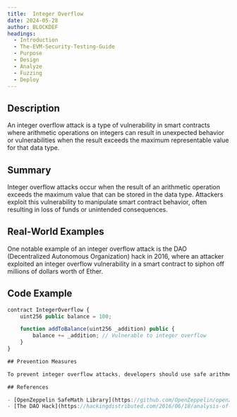 ```yaml
---
title:  Integer Overflow
date: 2024-05-28
author: BLOCKDEF
headings:
  - Introduction
  - The-EVM-Security-Testing-Guide
  - Purpose
  - Design
  - Analyze
  - Fuzzing
  - Deploy
---
```


## Description

An integer overflow attack is a type of vulnerability in smart contracts where arithmetic operations on integers can result in unexpected behavior or vulnerabilities when the result exceeds the maximum representable value for that data type.

## Summary

Integer overflow attacks occur when the result of an arithmetic operation exceeds the maximum value that can be stored in the data type. Attackers exploit this vulnerability to manipulate smart contract behavior, often resulting in loss of funds or unintended consequences.

## Real-World Examples

One notable example of an integer overflow attack is the DAO (Decentralized Autonomous Organization) hack in 2016, where an attacker exploited an integer overflow vulnerability in a smart contract to siphon off millions of dollars worth of Ether.

## Code Example

```javascript
contract IntegerOverflow {
    uint256 public balance = 100;

    function addToBalance(uint256 _addition) public {
        balance += _addition; // Vulnerable to integer overflow
    }
}

## Prevention Measures

To prevent integer overflow attacks, developers should use safe arithmetic libraries, perform bounds checking, and use data types with fixed sizes. Additionally, using libraries such as SafeMath in Solidity can help mitigate this vulnerability.

## References

- [OpenZeppelin SafeMath Library](https://github.com/OpenZeppelin/openzeppelin-contracts/blob/master/contracts/utils/math/SafeMath.sol): Safe arithmetic operations library for Solidity.
- [The DAO Hack](https://hackingdistributed.com/2016/06/18/analysis-of-the-dao-exploit/): Analysis of the DAO hack and the integer overflow vulnerability exploited by the attacker.
